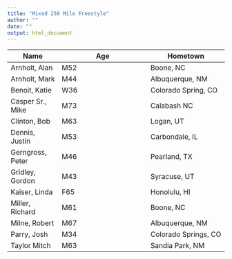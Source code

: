 ```yaml
---
title: "Mixed 250 Mile Freestyle"
author: ""
date: ""
output: html_document
---
```




Name                 |                               Age  |                      Hometown           
---------------------|------------------------------------|--------------------------------
Arnholt, Alan |                                   M52       |                  Boone, NC
Arnholt, Mark  |                                  M44       |          Albuquerque, NM
Benoit, Katie   |                                 W36       |      Colorado Spring, CO
Casper Sr., Mike |                               M73        |               Calabash NC
Clinton, Bob      |                                M63      |                    Logan, UT
Dennis, Justin     |                              M53       |             Carbondale, IL
Gerngross, Peter    |                            M46        |             Pearland, TX
Gridley, Gordon      |                           M43        |              Syracuse, UT
Kaiser, Linda         |                            F65      |                 Honolulu, HI
Miller, Richard   |                                M61      |                   Boone, NC              
Milne, Robert    |                                M67       |          Albuquerque, NM                 
Parry, Josh     |                                 M34        |  Colorado Springs, CO                   
Taylor Mitch     |                                 M63        |          Sandia Park, NM